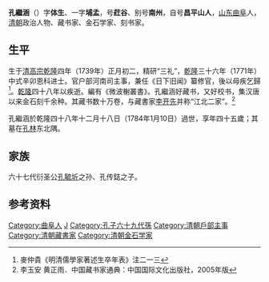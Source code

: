 {{Otheruses|other=名为孔体生的其他人物|孔体生}}

'''孔繼涵'''（{{bd|1739年|2月9日|1784年|1月10日|catIdx=Kong孔}}）字'''体生'''、一字'''埔孟'''，号'''荭谷'''、别号'''南州'''，自号'''昌平山人'''，[[山东|山东]][[曲阜|曲阜]]人，[[清朝|清朝]]政治人物、藏书家、金石学家、刻书家。

== 生平 ==
生于[[清高宗|清高宗]][[乾隆|乾隆]]四年（1739年）正月初二{{r|jp}}，精研“三礼”，[[乾隆|乾隆]]三十六年（1771年）中式辛卯恩科进士。官户部河南司主事，兼任《日下旧闻》纂修官，後以母疾乞歸<ref>麥仲貴《明清儒學家著述生卒年表》注二一三</ref>。[[乾隆|乾隆]]四十八年以疾逝。編有《微波榭叢書》。孔繼涵好藏书，又好校书，集汉唐以来金石刻千余种。其藏书数十万卷，与藏書家[[李开先|李开先]]并称“江北二家”。<ref>李玉安 黄正雨．中国藏书家通典：中国国际文化出版社，2005年版</ref>

孔繼涵於乾隆四十八年十二月十八日（1784年1月10日）過世，享年四十五歲{{r|jp}}；其墓在[[孔林|孔林]]东北隅。

== 家族 ==
六十七代衍圣公[[孔毓圻|孔毓圻]]之孙、孔传鋕之子。

== 参考资料 ==
{{Reflist|2
|refs=
<ref name=jp>{{cite web |title=孔氏大宗支譜 |url=https://www.familysearch.org/search/catalog/1089730 |website=[[FamilySearch|FamilySearch]] |access-date=2020-11-17 |archive-date=2021-01-10 |archive-url=https://web.archive.org/web/20210110113003/https://www.familysearch.org/search/catalog/1089730 |dead-url=no }}</ref>
}}

{{乾隆三十六年辛卯恩科殿試金榜}}

{{Authority control}}

{{DEFAULTSORT:Kong孔}}
[[Category:曲阜人|Category:曲阜人]]
[[Category:孔姓|J]]
[[Category:孔子六十九代孫|Category:孔子六十九代孫]]
[[Category:清朝戶部主事|Category:清朝戶部主事]]
[[Category:清朝藏書家|Category:清朝藏書家]]
[[Category:清朝金石学家|Category:清朝金石学家]]